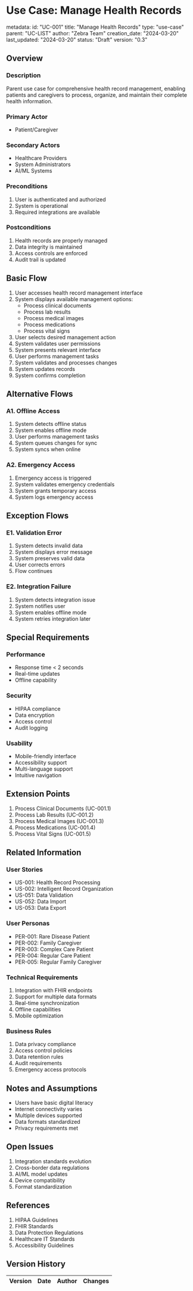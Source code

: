 # Use Case: Manage Health Records

metadata:
  id: "UC-001"
  title: "Manage Health Records"
  type: "use-case"
  parent: "UC-LIST"
  author: "Zebra Team"
  creation_date: "2024-03-20"
  last_updated: "2024-03-20"
  status: "Draft"
  version: "0.3"

## Overview
### Description
Parent use case for comprehensive health record management, enabling patients and caregivers to process, organize, and maintain their complete health information.

### Primary Actor
- Patient/Caregiver

### Secondary Actors
- Healthcare Providers
- System Administrators
- AI/ML Systems

### Preconditions
1. User is authenticated and authorized
2. System is operational
3. Required integrations are available

### Postconditions
1. Health records are properly managed
2. Data integrity is maintained
3. Access controls are enforced
4. Audit trail is updated

## Basic Flow
1. User accesses health record management interface
2. System displays available management options:
   - Process clinical documents
   - Process lab results
   - Process medical images
   - Process medications
   - Process vital signs
3. User selects desired management action
4. System validates user permissions
5. System presents relevant interface
6. User performs management tasks
7. System validates and processes changes
8. System updates records
9. System confirms completion

## Alternative Flows
### A1. Offline Access
1. System detects offline status
2. System enables offline mode
3. User performs management tasks
4. System queues changes for sync
5. System syncs when online

### A2. Emergency Access
1. Emergency access is triggered
2. System validates emergency credentials
3. System grants temporary access
4. System logs emergency access

## Exception Flows
### E1. Validation Error
1. System detects invalid data
2. System displays error message
3. System preserves valid data
4. User corrects errors
5. Flow continues

### E2. Integration Failure
1. System detects integration issue
2. System notifies user
3. System enables offline mode
4. System retries integration later

## Special Requirements
### Performance
- Response time < 2 seconds
- Real-time updates
- Offline capability

### Security
- HIPAA compliance
- Data encryption
- Access control
- Audit logging

### Usability
- Mobile-friendly interface
- Accessibility support
- Multi-language support
- Intuitive navigation

## Extension Points
1. Process Clinical Documents (UC-001.1)
2. Process Lab Results (UC-001.2)
3. Process Medical Images (UC-001.3)
4. Process Medications (UC-001.4)
5. Process Vital Signs (UC-001.5)

## Related Information
### User Stories
- US-001: Health Record Processing
- US-002: Intelligent Record Organization
- US-051: Data Validation
- US-052: Data Import
- US-053: Data Export

### User Personas
- PER-001: Rare Disease Patient
- PER-002: Family Caregiver
- PER-003: Complex Care Patient
- PER-004: Regular Care Patient
- PER-005: Regular Family Caregiver

### Technical Requirements
1. Integration with FHIR endpoints
2. Support for multiple data formats
3. Real-time synchronization
4. Offline capabilities
5. Mobile optimization

### Business Rules
1. Data privacy compliance
2. Access control policies
3. Data retention rules
4. Audit requirements
5. Emergency access protocols

## Notes and Assumptions
- Users have basic digital literacy
- Internet connectivity varies
- Multiple devices supported
- Data formats standardized
- Privacy requirements met

## Open Issues
1. Integration standards evolution
2. Cross-border data regulations
3. AI/ML model updates
4. Device compatibility
5. Format standardization

## References
1. HIPAA Guidelines
2. FHIR Standards
3. Data Protection Regulations
4. Healthcare IT Standards
5. Accessibility Guidelines

## Version History
| Version | Date | Author | Changes |
|---------|------|---------|----------| 